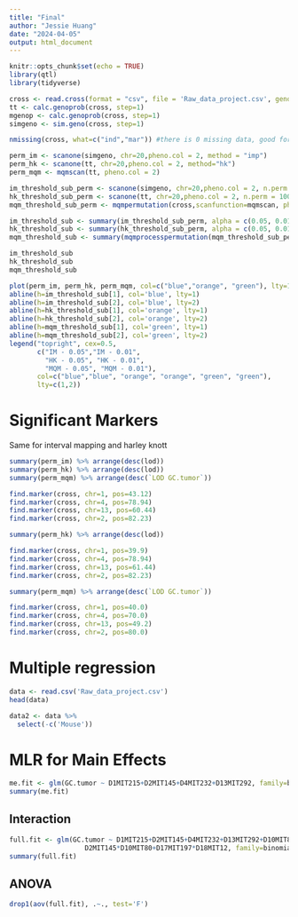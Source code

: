 ```yaml
---
title: "Final"
author: "Jessie Huang"
date: "2024-04-05"
output: html_document
---
```


```r
knitr::opts_chunk$set(echo = TRUE)
library(qtl)
library(tidyverse)
```

```r
cross <- read.cross(format = "csv", file = 'Raw_data_project.csv', genotypes=c("S","H"))
tt <- calc.genoprob(cross, step=1)
mgenop <- calc.genoprob(cross, step=1)
simgeno <- sim.geno(cross, step=1)
```

```r
nmissing(cross, what=c("ind","mar")) #there is 0 missing data, good for HK
```


```r
perm_im <- scanone(simgeno, chr=20,pheno.col = 2, method = "imp")
perm_hk <- scanone(tt, chr=20,pheno.col = 2, method="hk")
perm_mqm <- mqmscan(tt, pheno.col = 2)
```

```r
im_threshold_sub_perm <- scanone(simgeno, chr=20,pheno.col = 2, n.perm = 100, method = "imp")
hk_threshold_sub_perm <- scanone(tt, chr=20,pheno.col = 2, n.perm = 100, method="hk")
mqm_threshold_sub_perm <- mqmpermutation(cross,scanfunction=mqmscan, pheno.col=2,n.perm=100)
```

```r
im_threshold_sub <- summary(im_threshold_sub_perm, alpha = c(0.05, 0.01))
hk_threshold_sub <- summary(hk_threshold_sub_perm, alpha = c(0.05, 0.01))
mqm_threshold_sub <- summary(mqmprocesspermutation(mqm_threshold_sub_perm), alpha = c(0.05, 0.01))
```

```r
im_threshold_sub
hk_threshold_sub
mqm_threshold_sub
```

```r
plot(perm_im, perm_hk, perm_mqm, col=c("blue","orange", "green"), lty=1:3)
abline(h=im_threshold_sub[1], col='blue', lty=1)
abline(h=im_threshold_sub[2], col='blue', lty=2)
abline(h=hk_threshold_sub[1], col='orange', lty=1)
abline(h=hk_threshold_sub[2], col='orange', lty=2)
abline(h=mqm_threshold_sub[1], col='green', lty=1)
abline(h=mqm_threshold_sub[2], col='green', lty=2)
legend("topright", cex=0.5,
       c("IM - 0.05","IM - 0.01",
         "HK - 0.05", "HK - 0.01",
         "MQM - 0.05", "MQM - 0.01"), 
       col=c("blue","blue", "orange", "orange", "green", "green"), 
       lty=c(1,2))
```

# Significant Markers
Same for interval mapping and harley knott

```r
summary(perm_im) %>% arrange(desc(lod))
summary(perm_hk) %>% arrange(desc(lod))
summary(perm_mqm) %>% arrange(desc(`LOD GC.tumor`))
```

```r
find.marker(cross, chr=1, pos=43.12)
find.marker(cross, chr=4, pos=78.94)
find.marker(cross, chr=13, pos=60.44)
find.marker(cross, chr=2, pos=82.23)
```

```r
summary(perm_hk) %>% arrange(desc(lod))
```

```r
find.marker(cross, chr=1, pos=39.9)
find.marker(cross, chr=4, pos=78.94)
find.marker(cross, chr=13, pos=61.44)
find.marker(cross, chr=2, pos=82.23)
```

```r
summary(perm_mqm) %>% arrange(desc(`LOD GC.tumor`))
```
```r
find.marker(cross, chr=1, pos=40.0)
find.marker(cross, chr=4, pos=70.0)
find.marker(cross, chr=13, pos=49.2)
find.marker(cross, chr=2, pos=80.0)
```
# Multiple regression

```r
data <- read.csv('Raw_data_project.csv')
head(data)

data2 <- data %>%
  select(-c('Mouse'))
```




# MLR for Main Effects
```r
me.fit <- glm(GC.tumor ~ D1MIT215+D2MIT145+D4MIT232+D13MIT292, family=binomial, data=data)
summary(me.fit)
```
## Interaction
```r
full.fit <- glm(GC.tumor ~ D1MIT215+D2MIT145+D4MIT232+D13MIT292+D10MIT80+D17MIT197+D18MIT12+
                   D2MIT145*D10MIT80+D17MIT197*D18MIT12, family=binomial, data=data)
summary(full.fit)
```

## ANOVA
```r
drop1(aov(full.fit), .~., test='F')
```
